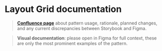 
<Meta title="components/layout/Docs" />

# Layout Grid documentation

> **[Confluence page](https://zitenote.atlassian.net/l/c/k2nrXFvs)** about pattern usage, rationale, planned changes, and any current discrepancies between Storybook and Figma.

> **Visual documentation**: please open in Figma for full context, these are only the most prominent examples of the pattern.

<Figma url="https://www.figma.com/file/5FMXj5ydt1i7N6gU01EGVq/Platform-Patterns?node-id=1353%3A341"/>